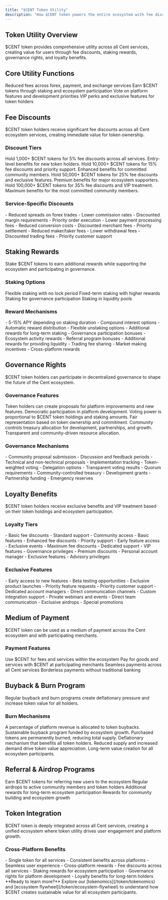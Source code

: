 ```yaml
---
title: "$CENT Token Utility"
description: "How $CENT token powers the entire ecosystem with fee discounts, staking rewards, and governance"
---
```


## Token Utility Overview

<Card title="Powering the Cent Ecosystem" icon="coins" horizontal>
  $CENT token provides comprehensive utility across all Cent services, creating
  value for users through fee discounts, staking rewards, governance rights, and
  loyalty benefits.
</Card>

## Core Utility Functions

<CardGroup cols={2}>
  <Card title="Fee Discounts" icon="percent">
    Reduced fees across forex, payment, and exchange services
  </Card>
  <Card title="Staking Rewards" icon="coins">
    Earn $CENT tokens through staking and ecosystem participation
  </Card>
  <Card title="Governance Rights" icon="vote">
    Vote on platform features and development priorities
  </Card>
  <Card title="Loyalty Benefits" icon="star">
    VIP perks and exclusive features for token holders
  </Card>
</CardGroup>

## Fee Discounts

<Info>
  $CENT token holders receive significant fee discounts across all Cent
  ecosystem services, creating immediate value for token ownership.
</Info>

### Discount Tiers

<Steps>
  <Step title="Bronze Tier">
    Hold 1,000+ $CENT tokens for 5% fee discounts across all services.
    <Check>Entry-level benefits for new token holders.</Check>
  </Step>

  <Step title="Silver Tier">
    Hold 10,000+ $CENT tokens for 15% fee discounts and priority support.
    <Check>Enhanced benefits for committed community members.</Check>
  </Step>

  <Step title="Gold Tier">
    Hold 50,000+ $CENT tokens for 25% fee discounts and exclusive features.
    <Check>Premium benefits for major ecosystem supporters.</Check>
  </Step>

  <Step title="Platinum Tier">
    Hold 100,000+ $CENT tokens for 35% fee discounts and VIP treatment.
    <Check>Maximum benefits for the most committed community members.</Check>
  </Step>
</Steps>

### Service-Specific Discounts

<AccordionGroup>
  <Accordion title="Cent FX Discounts" icon="chart">
    - Reduced spreads on forex trades - Lower commission rates - Discounted
    margin requirements - Priority order execution
  </Accordion>

  <Accordion title="Cent Pay Discounts" icon="credit-card">
    - Lower payment processing fees - Reduced conversion costs - Discounted
    merchant fees - Priority settlement
  </Accordion>

  <Accordion title="CentXchange Discounts" icon="exchange">
    - Reduced maker/taker fees - Lower withdrawal fees - Discounted trading fees
    - Priority customer support
  </Accordion>
</AccordionGroup>

## Staking Rewards

<Card title="Earn $CENT Through Staking" icon="coins" horizontal>
  Stake $CENT tokens to earn additional rewards while supporting the ecosystem
  and participating in governance.
</Card>

### Staking Options

<CardGroup cols={2}>
  <Card title="Flexible Staking" icon="clock">
    Flexible staking with no lock period
  </Card>
  <Card title="Fixed Staking" icon="lock">
    Fixed-term staking with higher rewards
  </Card>
  <Card title="Governance Staking" icon="vote">
    Staking for governance participation
  </Card>
  <Card title="Liquidity Staking" icon="water">
    Staking in liquidity pools
  </Card>
</CardGroup>

### Reward Mechanisms

<AccordionGroup>
  <Accordion title="Base Staking Rewards" icon="coins">
    - 5-15% APY depending on staking duration - Compound interest options -
    Automatic reward distribution - Flexible unstaking options
  </Accordion>

  <Accordion title="Bonus Rewards" icon="gift">
    - Additional rewards for long-term staking - Governance participation
    bonuses - Ecosystem activity rewards - Referral program bonuses
  </Accordion>

  <Accordion title="Liquidity Rewards" icon="water">
    - Additional rewards for providing liquidity - Trading fee sharing - Market
    making incentives - Cross-platform rewards
  </Accordion>
</AccordionGroup>

## Governance Rights

<Card title="Community Governance" icon="vote" horizontal>
  $CENT token holders can participate in decentralized governance to shape the
  future of the Cent ecosystem.
</Card>

### Governance Features

<Steps>
  <Step title="Proposal Creation">
    Token holders can create proposals for platform improvements and new
    features.
    <Check>Democratic participation in platform development.</Check>
  </Step>

  <Step title="Voting Power">
    Voting power is proportional to $CENT token holdings and staking amounts.
    <Check>Fair representation based on token ownership and commitment.</Check>
  </Step>

  <Step title="Treasury Management">
    Community controls treasury allocation for development, partnerships, and
    growth.
    <Check>Transparent and community-driven resource allocation.</Check>
  </Step>
</Steps>

### Governance Mechanisms

<AccordionGroup>
  <Accordion title="Proposal System" icon="file">
    - Community proposal submission - Discussion and feedback periods -
    Technical and non-technical proposals - Implementation tracking
  </Accordion>

  <Accordion title="Voting System" icon="vote">
    - Token-weighted voting - Delegation options - Transparent voting results -
    Quorum requirements
  </Accordion>

  <Accordion title="Treasury Allocation" icon="wallet">
    - Community-controlled treasury - Development grants - Partnership funding -
    Emergency reserves
  </Accordion>
</AccordionGroup>

## Loyalty Benefits

<Info>
  $CENT token holders receive exclusive benefits and VIP treatment based on
  their token holdings and ecosystem participation.
</Info>

### Loyalty Tiers

<CardGroup cols={2}>
  <Card title="Bronze Benefits" icon="medal">
    - Basic fee discounts - Standard support - Community access - Basic features
  </Card>
  <Card title="Silver Benefits" icon="medal">
    - Enhanced fee discounts - Priority support - Early feature access -
    Exclusive events
  </Card>
  <Card title="Gold Benefits" icon="medal">
    - Maximum fee discounts - Dedicated support - VIP features - Governance
    privileges
  </Card>
  <Card title="Platinum Benefits" icon="medal">
    - Premium discounts - Personal account manager - Exclusive features -
    Advisory privileges
  </Card>
</CardGroup>

### Exclusive Features

<AccordionGroup>
  <Accordion title="Early Access" icon="clock">
    - Early access to new features - Beta testing opportunities - Exclusive
    product launches - Priority feature requests
  </Accordion>

  <Accordion title="VIP Support" icon="headset">
    - Priority customer support - Dedicated account managers - Direct
    communication channels - Custom integration support
  </Accordion>

  <Accordion title="Exclusive Events" icon="calendar">
    - Private webinars and events - Direct team communication - Exclusive
    airdrops - Special promotions
  </Accordion>
</AccordionGroup>

## Medium of Payment

<Card title="Payment Integration" icon="credit-card" horizontal>
  $CENT token can be used as a medium of payment across the Cent ecosystem and
  with participating merchants.
</Card>

### Payment Features

<Columns cols={2}>
  <Card title="Internal Payments" icon="exchange">
    Use $CENT for fees and services within the ecosystem
  </Card>
  <Card title="Merchant Payments" icon="store">
    Pay for goods and services with $CENT at participating merchants
  </Card>
  <Card title="Cross-Platform" icon="link">
    Seamless payments across all Cent services
  </Card>
  <Card title="International" icon="globe">
    Borderless payments without traditional banking
  </Card>
</Columns>

## Buyback & Burn Program

<Card title="Token Economics" icon="fire" horizontal>
  Regular buyback and burn programs create deflationary pressure and increase
  token value for all holders.
</Card>

### Burn Mechanisms

<Steps>
  <Step title="Revenue Allocation">
    A percentage of platform revenue is allocated to token buybacks.
    <Check>Sustainable buyback program funded by ecosystem growth.</Check>
  </Step>

  <Step title="Token Burns">
    Purchased tokens are permanently burned, reducing total supply.
    <Check>Deflationary mechanism that benefits all token holders.</Check>
  </Step>

  <Step title="Value Appreciation">
    Reduced supply and increased demand drive token value appreciation.
    <Check>Long-term value creation for all ecosystem participants.</Check>
  </Step>
</Steps>

## Referral & Airdrop Programs

<CardGroup cols={2}>
  <Card title="Referral Bonuses" icon="users">
    Earn $CENT tokens for referring new users to the ecosystem
  </Card>
  <Card title="Airdrop Programs" icon="gift">
    Regular airdrops to active community members and token holders
  </Card>
  <Card title="Loyalty Rewards" icon="star">
    Additional rewards for long-term ecosystem participation
  </Card>
  <Card title="Community Incentives" icon="handshake">
    Rewards for community building and ecosystem growth
  </Card>
</CardGroup>

## Token Integration

<Info>
  $CENT token is deeply integrated across all Cent services, creating a unified
  ecosystem where token utility drives user engagement and platform growth.
</Info>

### Cross-Platform Benefits

<AccordionGroup>
  <Accordion title="Unified Experience" icon="link">
    - Single token for all services - Consistent benefits across platforms -
    Seamless user experience - Cross-platform rewards
  </Accordion>

  <Accordion title="Economic Incentives" icon="coins">
    - Fee discounts across all services - Staking rewards for ecosystem
    participation - Governance rights for platform development - Loyalty
    benefits for long-term holders
  </Accordion>
</AccordionGroup>

<Note>
  **Ready to learn more?** Explore our [tokenomics](/token/tokenomics) and
  [ecosystem flywheel](/token/ecosystem-flywheel) to understand how $CENT
  creates sustainable value for all ecosystem participants.
</Note>
